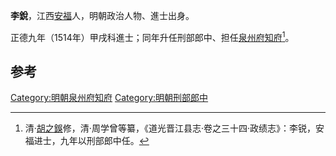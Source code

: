'''李銳'''，江西[[安福|安福]]人，明朝政治人物、進士出身。

正德九年（1514年）甲戌科進士；同年升任刑部郎中、担任[[泉州府|泉州府]][[知府|知府]]<ref>清·[[胡之鋘|胡之鋘]]修，清·周学曾等纂，《道光晋江县志·卷之三十四·政绩志》：李锐，安福进士，九年以刑部郎中任。</ref>。

==参考==
{{reflist}}
{{start box}}
{{s-off}}
{{succession box|[[叶信|叶信]]|[[向一阳|向一阳]]|[[泉州府|泉州府]][[知府|知府]]|正德九年-正德十一年}}
{{end box}}
{{明朝人物小作品}}
{{正德九年甲戌科殿試金榜}}
{{DEFAULTSORT:Li李}}
[[Category:明朝泉州府知府|Category:明朝泉州府知府]]
[[Category:明朝刑部郎中|Category:明朝刑部郎中]]